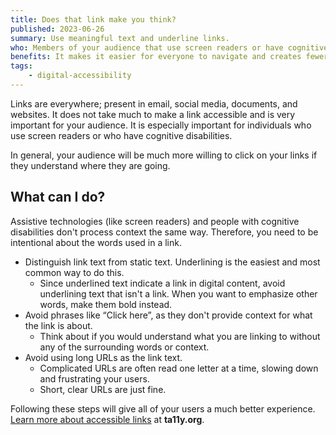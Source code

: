 ```yaml
---
title: Does that link make you think?
published: 2023-06-26
summary: Use meaningful text and underline links.
who: Members of your audience that use screen readers or have cognitive or learning disabilities.
benefits: It makes it easier for everyone to navigate and creates fewer incorrect link clicks.
tags:
    - digital-accessibility
---
```



Links are everywhere; present in email, social media, documents, and websites. It does not take much to make a link accessible and is very important for your audience. It is especially important for individuals who use screen readers or who have cognitive disabilities.

In general, your audience will be much more willing to click on your links if they understand where they are going.

## What can I do?

Assistive technologies (like screen readers) and people with cognitive disabilities don't process context the same way. Therefore, you need to be intentional about the words used in a link.
- Distinguish link text from static text. Underlining is the easiest and most common way to do this.
    - Since underlined text indicate a link in digital content, avoid underlining text that isn't a link. When you want to emphasize other words, make them bold instead.
- Avoid phrases like “Click here”, as they don't provide context for what the link is about.
    - Think about if you would understand what you are linking to without any of the surrounding words or context.
- Avoid using long URLs as the link text. 
    - Complicated URLs are often read one letter at a time, slowing down and frustrating your users.
    - Short, clear URLs are just fine.

Following these steps will give all of your users a much better experience. [Learn more about accessible links](https://www.ta11y.org/learning/topic?key=design.link_a11y) at **ta11y.org**.
